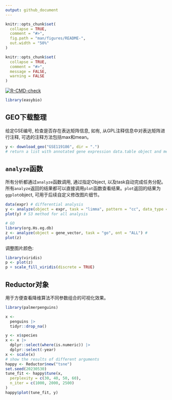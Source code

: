 ```yaml
---
output: github_document
---
```


<!-- README.md is generated from README.Rmd. Please edit that file -->

```r
knitr::opts_chunk$set(
  collapse = TRUE,
  comment = "#>",
  fig.path = "man/figures/README-",
  out.width = "50%"
)
```

```r
knitr::opts_chunk$set(
  collapse = TRUE,
  comment = "#>",
  message = FALSE,
  warning = FALSE
)
```


[![R-CMD-check](https://github.com/snowGlint/easybio/actions/workflows/check-standard.yaml/badge.svg?branch=main)](https://github.com/snowGlint/easybio/actions/workflows/check-standard.yaml)
```r
library(easybio)
```


## GEO下载整理

给定GSE编号, 检查是否存在表达矩阵信息, 如有, 从GPL注释信息中对表达矩阵进行注释, 可选的注释方法包括max和mean。
```r
y <- download_geo("GSE119186", dir = ".")
# return a list with annotated gene expression data.table object and metadata
```

## `analyze`函数

所有分析都通过`analyze`函数调用, 通过指定Object, 以及task自动完成任务分配。
所有`analyze`返回的结果都可以直接调用`plot`函数查看结果。`plot`返回的结果为`ggplot`object, 可用于后续自定义修改图片细节。
```r
data(expr) # differential analysis
y <- analyze(object = expr, task = "limma", pattern = "cc", data_type = "array")
plot(y) # S3 method for all analysis
```

```r
# GO
library(org.Hs.eg.db)
z <- analyze(object = gene_vector, task = "go", ont = "ALL") #
plot(z)
```

调整图片颜色:

```r
library(viridis)
p <- plot(z)
p + scale_fill_viridis(discrete = TRUE)
```
## Reductor对象

用于方便查看降维算法不同参数组合的可视化效果。
```r
library(palmerpenguins)

x <-
  penguins |>
  tidyr::drop_na()

y <- x$species
x <- x |>
  dplyr::select(where(is.numeric)) |>
  dplyr::select(-year)
x <- scale(x)
# show the results of different arguments
happy <- Reductor$new("tsne")
set.seed(20230530)
tune_fit <- happy$tune(x,
  perplexity = c(30, 40, 50, 60),
  n_iter = c(1000, 2000, 2500)
)
happy$plot(tune_fit, y)
```

